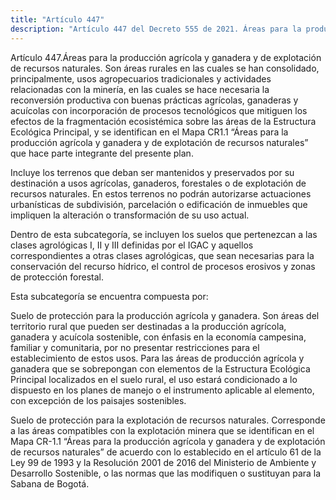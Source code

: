 ```yaml
---
title: "Artículo 447"
description: "Artículo 447 del Decreto 555 de 2021. Áreas para la producción agrícola y ganadera y de explotación de recursos naturales."
---
```


Artículo 447.Áreas para la producción agrícola y ganadera y de explotación de recursos naturales. Son áreas rurales en las cuales se han consolidado, principalmente, usos agropecuarios tradicionales y actividades relacionadas con la minería, en las cuales se hace necesaria la reconversión productiva con buenas prácticas agrícolas, ganaderas y acuícolas con incorporación de procesos tecnológicos que mitiguen los efectos de la fragmentación ecosistémica sobre las áreas de la Estructura Ecológica Principal, y se identifican en el Mapa CR1.1 “Áreas para la producción agrícola y ganadera y de explotación de recursos naturales” que hace parte integrante del presente plan.
 
Incluye los terrenos que deban ser mantenidos y preservados por su destinación a usos agrícolas, ganaderos, forestales o de explotación de recursos naturales. En estos terrenos no podrán autorizarse actuaciones urbanísticas de subdivisión, parcelación o edificación de inmuebles que impliquen la alteración o transformación de su uso actual.
 
Dentro de esta subcategoría, se incluyen los suelos que pertenezcan a las clases agrológicas I, II y III definidas por el IGAC y aquellos correspondientes a otras clases agrológicas, que sean necesarias para la conservación del recurso hídrico, el control de procesos erosivos y zonas de protección forestal.
 
Esta subcategoría se encuentra compuesta por:
 
Suelo de protección para la producción agrícola y ganadera. Son áreas del territorio rural que pueden ser destinadas a la producción agrícola, ganadera y acuícola sostenible, con énfasis en la economía campesina, familiar y comunitaria, por no presentar restricciones para el establecimiento de estos usos. Para las áreas de producción agrícola y ganadera que se sobrepongan con elementos de la Estructura Ecológica Principal localizados en el suelo rural, el uso estará condicionado a lo dispuesto en los planes de manejo o el instrumento aplicable al elemento, con excepción de los paisajes sostenibles.
 
Suelo de protección para la explotación de recursos naturales. Corresponde a las áreas compatibles con la explotación minera que se identifican en el Mapa CR-1.1 “Áreas para la producción agrícola y ganadera y de explotación de recursos naturales” de acuerdo con lo establecido en el artículo 61 de la Ley 99 de 1993 y la Resolución 2001 de 2016 del Ministerio de Ambiente y Desarrollo Sostenible, o las normas que las modifiquen o sustituyan para la Sabana de Bogotá.